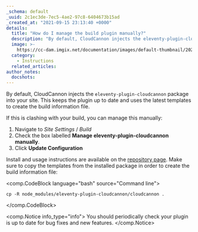 ```yaml
---
_schema: default
_uuid: 2c1ec3de-7ec5-4ae2-97c8-6404673b15ad
_created_at: "2021-09-15 23:13:40 +0000"
details:
  title: "How do I manage the build plugin manually?"
  description: "By default, CloudCannon injects the eleventy-plugin-cloudcannon package into your site. If defaulty setting clashes with your build, you can manage this manually."
  image: >-
    https://cc-dam.imgix.net/documentation/images/default-thumbnail/2023-Q4/CloudCannon-Documentation-Thumbnail.png
  category:
    - Instructions
  related_articles:
author_notes:
  docshots:
---
```


By default, CloudCannon injects the `eleventy-plugin-cloudcannon` package into your site. This keeps the plugin up to date and uses the latest templates to create the build information file.

If this is clashing with your build, you can manage this manually:

1. Navigate to *Site Settings* / *Build*
2. Check the box labelled **Manage eleventy-plugin-cloudcannon manually**.
3. Click **Update Configuration**

Install and usage instructions are available on the [repository page](https://github.com/CloudCannon/eleventy-plugin-cloudcannon). Make sure to copy the templates from the installed package in order to create the build information file:

<comp.CodeBlock language="bash" source="Command line">
```
cp -R node_modules/eleventy-plugin-cloudcannon/cloudcannon .
```
</comp.CodeBlock>

<comp.Notice info_type="info">
  You should periodically check your plugin is up to date for bug fixes and new features.
</comp.Notice>
